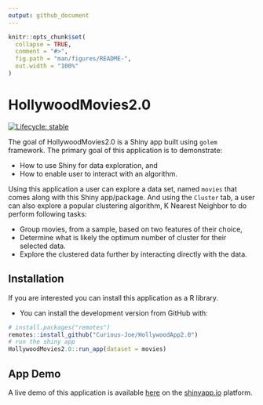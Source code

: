 ```yaml
---
output: github_document
---
```


<!-- README.md is generated from README.Rmd. Please edit that file -->

```r
knitr::opts_chunk$set(
  collapse = TRUE,
  comment = "#>",
  fig.path = "man/figures/README-",
  out.width = "100%"
)
```

# HollywoodMovies2.0

<!-- badges: start -->
[![Lifecycle: stable](https://img.shields.io/badge/lifecycle-stable-brightgreen.svg)](https://www.tidyverse.org/lifecycle/#stable)
<!-- badges: end -->

The goal of HollywoodMovies2.0 is a Shiny app built using `golem` framework. The primary goal of this application is to demonstrate:

* How to use Shiny for data exploration, and
* How to enable user to interact with an algorithm.

Using this application a user can explore a data set, named `movies` that comes along with this Shiny app/package. And using the `Cluster` tab, a user can also explore a popular clustering algorithm, K Nearest Neighbor to do perform following tasks:

* Group movies, from a sample, based on two features of their choice,
* Determine what is likely the optimum number of cluster for their selected data.
* Explore the clustered data further by interacting directly with the data. 


## Installation

If you are interested you can install this application as a R library. 

* You can install the development version from GitHub with:

``` r
# install.packages("remotes")
remotes::install_github("Curious-Joe/HollywoodApp2.0")
# run the shiny app
HollywoodMovies2.0::run_app(dataset = movies)
```

## App Demo

A live demo of this application is available [here](https://curiousjoe.shinyapps.io/HollywoodMovies2/) on the  [shinyapp.io](https://www.shinyapps.io) platform.  


